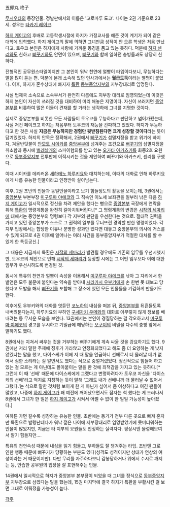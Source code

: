 五郎丸 柊子

[[무시우타]]의 등장인물. 정발판에서의 이름은 '고로마루 도코'. 나이는 2권 기준으로 23세. 성우는 [[타카기 레이코]].

[[하지 게이고]]의 후배로 고등학생시절에 하지가 가정교사를 해준 것이 계기가 되어 같은 대학에 입학했다. 하지 게이고의 말에 의하면 그녀만큼 성적이 안 오른 학생은 처음 만났다고. 토우코 본인은 하지에게 사랑에 가까운 동경을 품고 있는 듯하다. 덕분에 [[하지 센리]]와도 친하고 [[뻐꾸기]]와도 안면이 있으며, [[뻐꾸기]]와 함께 일하던 충빙들과도 상당히 친하다.  

전형적인 공무원스타일이지만 그 본인이 워낙 천연에 얼빵이 타입이다보니, 무능하다는 말을 많이 듣는 편. 덕분에 본래 소속해 있던 인사과에서는 '''월급도둑'''이라는 별명이 붙었다. 이후, 하지가 혼수상태에 빠지자 [[특환]] [[동부중앙지부]]의 지부장대리로 임명된다. 

사실 법제국 소속으로 소속부서가 완전히 다름에도 지부장 대리로 임영되었는데 이것은 하지 본인이 자신이 쓰러질 것을 대비하여 미리 해놓은 지명이다. 자신이 쓰러지면 [[중앙본부]]를 비롯하여 많은 이들이 견재를 할 거라는 생각하에 그녀를 지명한 것이다. 

실제로 중앙본부를 비롯한 모든 사람들이 토우코를 무능하다고 판단하고 넘어가줬는데, 사실 저건 페이크고 하지는 처음부터 토우코의 재능을 간파하고 있었다. 하지가 무능하다고 한 것은 사실 '''지금은 무능하지만 경험만 뒷받침된다면 크게 성장할 것이다'''라는 뜻이 담겨있었다. 하지의 안목은 정확해서, 2권에서 [[뻐꾸기]]가 섬멸지정을 받고 위기에 빠지자, 겨울반딧불이 [[안모토 시이카]]를 [[중앙본부]]에 넘겨주는 조건으로 [[뻐꾸기]]의 섬멸지정을 취소함과 동시에 [[벌레날개]]의 스파이혐의를 받고 있는 [[오가타 아카츠키]]를 화종2호 요원으로 [[동부중앙지부]] 전투반에 이적시키는 것을 제안하여 뻐꾸기와 아카츠키, 센리를 구했다.

이때 시이카를 데리러온 [[세하테노 하루키요]]와 대치하는데, 이때의 대화로 인해 하루키요에게 나름 유능한 인물이라고 인정받아 살아남는다.

이후, 2권 초반의 인물과 동일인물이라고 보기 힘들정도의 활동을 보이는데, 3권에서는 [[중앙본부]] 부본부장 [[미구루마 야에코]]와 그 직속인 이노세 보좌관을 일부러 낚은 다음 [[하지 게이고]]가 일시적으로 정신을 차려 제안을 했다는 뻥으로 [[중앙본부]] 국장에게 연락을 취해 [[특환]]의 명령계통을 완전히 갈아치워버린다.[* 그 명령계통의 변경은 [[시작의 세마리]]에 대해서는 중앙본부의 명령보다 각 지부의 판단을 우선한다는 것으로. 절대적 권력을 가지고 있던 중앙본부가 스스로 그 권력의 일부를 무너뜨린 경악할 만한 명령이었다. 각 지부 입장에서는 합당한 이유나 분명한 성과만 있다면 대놓고 중앙본부의 의사에 거스를 수 있게 되므로 4권 이후에 일어나는 여러 사건을 동부중앙지부가 적절한 대처를 할 수 있게 한 특등공신.]

그 내용은 지금까지 특환은 [[시작의 세마리]]가 발견될 경우에도 기존의 임무를 우선시했지만, 토우코의 제안으로 인해 [[시작의 세마리]]가 등장할 시에는 그 어떤 임무보다 이에 대한 임무가 우선시하도록 변경된 것.

동시에 특유의 천연과 얼빵이 속성을 이용해서 [[미구루마 야에코]]를 낚아 그 자리에서 한 발언은 모두 불문에 붙인다는 약속을 받아내 [[시라카시 우부키]]에게 손 한번 못 대보고 당했다고 도발을 해서 [[뻐꾸기]]를 포함해 그 장소에 있던 모든 인물들을 기겁하게 만들기도 한다.

이후에도 우부키와의 대화를 엿듣던 [[코노하]]의 내심을 떠본 뒤, [[중앙본부]]를 뒤흔들도록 내버려둔다는지, 하루키요의 부하인 [[구세자키 우메]]와의 대화로 아무렇지 않게 정보를 빼내려는 등 무서운 모습을 보인다. 13권에서는 본인이 경질당하는 걸 각오하고서 [[미구루마 야에코]]의 경고를 무시하고 기밀급에 해당하는 [[오구이]]의 비밀을 다수의 충빙 앞에서 말하기도 했다.

8권에서는 지쳐서 싸우는 것을 거부하는 뻐꾸기에게 계속 싸울 것을 강요하기도 했다. 9권에선 저리 말한 주제에 징후가 가라앉고 안정화되었다고 해도 좀 더 요양하는 게 낫지 않겠냐는 말을 했고, 다이스케가 이에 저 때 말을 언급하니 선배로서 더 물러날 데가 없어서 심한 소리라는 걸 알면서도 했다는 식으로 중얼거렸었다. 정신적으로 힘들어 하고 있는 걸 모르는 게 아닌데도 몰아붙이는 말을 한 것에 죄책감을 가지고 있는 듯하다.[* 그런데 이 때 '선배' 때문에 다이스케에게 그랬다고 변명하려다가 토우코 자신을 '다이스케의 선배'라고 억지로 지칭하는 듯이 말해 '그래도 내가 선배니까 더 물러날 수 없어서 그랬다.'는 식으로 말한 것처럼 보이게 한 게 아닌가 싶어서 좀 이상하다고 여긴 팬들이 많았고, 나중에 [[하지 게이고]]가 꽤 예전에 깨어났으면서도 잠자는 척 했다는 게 드러나서 8권에서 그녀가 한 일은 [[하지 게이고]]가 시켜서 어쩔 수 없이 한 일일 가능성이 높아졌다.]

여하튼 가면 갈수록 성장하는 유능한 인물. 초반에는 동기가 전부 다른 곳으로 빠져 혼자만 특환으로 발령난데다가 워낙 젊은 나이에 지부장대리로 임명받았기에 못미더워하는 인물이 많았지만, 지금은 타 지부의 요원들도 인정하는 실력자다. 평상시엔 물렁해보여서 알기 힘들지만….

특유의 천연속성 때문에 내심을 읽기 힘들고, 부하들도 잘 챙겨주는 타입. 초반엔 그로 인한 행동 때문에 뻐꾸기가 당황하는 부분도 있다(성격도 성격이지만 상대가 연상의 여성이라는 거 때문이지만). 다만 무리를 자주하다보니 감봉당하거나 위에서 수시로 깨지는 등, 안습한 공무원의 입장을 잘 표현해주는 인물.

14권에서 일시적으로 하지가 중앙본부 본부장이 되었을 때 그녀를 정식으로 [[동부중앙지부]] 지부장으로 삼겠다는 말을 했는데, 15권 마지막에 결국 하지가 특환을 부활시킨 걸 보면 그대로 이뤄졌을 가능성이 높다.

[[각주]]
